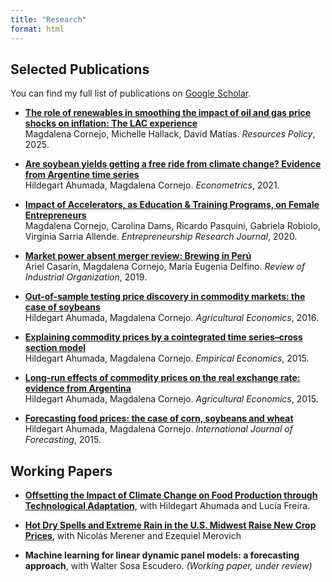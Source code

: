 ```yaml
---
title: "Research"
format: html
---
```


## Selected Publications

You can find my full list of publications on [Google Scholar](https://scholar.google.com/citations?user=ay6v1qkAAAAJ&hl=es).

- **[The role of renewables in smoothing the impact of oil and gas price shocks on inflation: The LAC experience](https://www.sciencedirect.com/science/article/pii/S0301420725001199)**  
  Magdalena Cornejo, Michelle Hallack, David Matías. *Resources Policy*, 2025.

- **[Are soybean yields getting a free ride from climate change? Evidence from Argentine time series](https://www.mdpi.com/2225-1146/9/2/24)**  
  Hildegart Ahumada, Magdalena Cornejo. *Econometrics*, 2021.

- **[Impact of Accelerators, as Education & Training Programs, on Female Entrepreneurs](https://www.degruyterbrill.com/document/doi/10.1515/erj-2020-0306/html)**  
  Magdalena Cornejo, Carolina Dams, Ricardo Pasquini, Gabriela Robiolo, Virginia Sarria Allende. *Entrepreneurship Research Journal*, 2020.

- **[Market power absent merger review: Brewing in Perú](https://link.springer.com/article/10.1007/s11151-019-09703-8)**  
  Ariel Casarín, Magdalena Cornejo, María Eugenia Delfino. *Review of Industrial Organization*, 2019.

- **[Out-of-sample testing price discovery in commodity markets: the case of soybeans](https://www.sciencedirect.com/science/article/pii/S0169207016300073)**  
  Hildegart Ahumada, Magdalena Cornejo. *Agricultural Economics*, 2016.

- **[Explaining commodity prices by a cointegrated time series–cross section model](https://link.springer.com/article/10.1007/s00181-014-0827-5)**  
  Hildegart Ahumada, Magdalena Cornejo. *Empirical Economics*, 2015.

- **[Long-run effects of commodity prices on the real exchange rate: evidence from Argentina](https://onlinelibrary.wiley.com/doi/abs/10.1111/agec.12267)**  
  Hildegart Ahumada, Magdalena Cornejo. *Agricultural Economics*, 2015.

- **[Forecasting food prices: the case of corn, soybeans and wheat](https://sedici.unlp.edu.ar/handle/10915/50706)**  
  Hildegart Ahumada, Magdalena Cornejo. *International Journal of Forecasting*, 2015.
  

## Working Papers

- **[Offsetting the Impact of Climate Change on Food Production through Technological Adaptation](https://papers.ssrn.com/sol3/papers.cfm?abstract_id=5331394)**, with Hildegart Ahumada and Lucía Freira.

- **[Hot Dry Spells and Extreme Rain in the U.S. Midwest Raise New Crop Prices](https://papers.ssrn.com/sol3/papers.cfm?abstract_id=4514667)**, with Nicolás Merener and Ezequiel Merovich


- **Machine learning for linear dynamic panel models: a forecasting approach**, with Walter Sosa Escudero. *(Working paper, under review)*